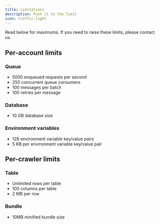 ```yaml
---
title: Limitations
description: Push it to the limit
icon: traffic-light
---
```


Read below for maximums. If you need to raise these limits, please contact us.

## Per-account limits

### Queue
- 5000 enqueued requests per second
- 250 concurrent queue consumers
- 100 messages per batch
- 100 retries per message

### Database

- 10 GB database size

### Environment variables

- 128 environment variable key/value pairs
- 5 KB per environment variable key/value pair

## Per-crawler limits

### Table

- Unlimited rows per table
- 100 columns per table
- 2 MB per row

### Bundle

- 10MB minified bundle size
